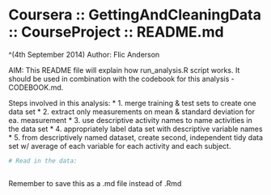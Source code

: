Coursera :: GettingAndCleaningData :: CourseProject :: README.md
=================================================================
^(4th September 2014) 
Author: Flic Anderson

AIM: This README file will explain how run_analysis.R script works.  It should be used in combination with the codebook for this analysis - CODEBOOK.md.

Steps involved in this analysis: 
* 1. merge training & test sets to create one data set
* 2. extract only measurements on mean & standard deviation for ea. measurement
* 3. use descriptive activity names to name activities in the data set
* 4. appropriately label data set with descriptive variable names 
* 5. from descriptively named dataset, create second, independent tidy data set w/ average of each variable for each activity and each subject.

```r
# Read in the data: 



```

Remember to save this as a .md file instead of .Rmd